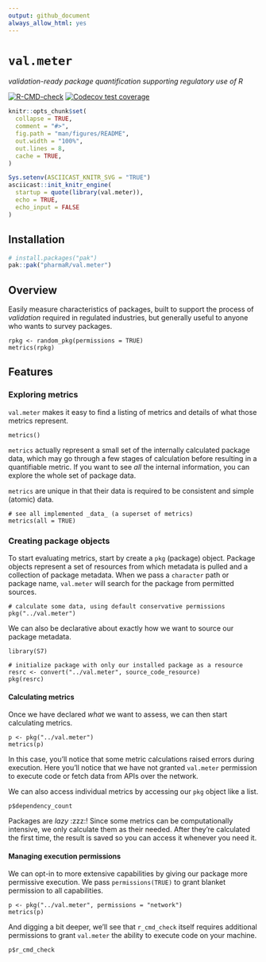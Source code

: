 ```yaml
---
output: github_document
always_allow_html: yes
---
```


<!-- README.md is generated from README.Rmd. Please edit that file -->

# `val.meter`

_validation-ready package quantification supporting regulatory use of R_

<!-- badges: start -->
[![R-CMD-check](https://github.com/pharmaR/val.meter/actions/workflows/R-CMD-check.yaml/badge.svg)](https://github.com/pharmaR/val.meter/actions/workflows/R-CMD-check.yaml)
[![Codecov test coverage](https://codecov.io/gh/pharmaR/val.meter/graph/badge.svg)](https://app.codecov.io/gh/pharmaR/val.meter)
<!-- badges: end -->

```r
knitr::opts_chunk$set(
  collapse = TRUE,
  comment = "#>",
  fig.path = "man/figures/README",
  out.width = "100%",
  out.lines = 8,
  cache = TRUE,
)

Sys.setenv(ASCIICAST_KNITR_SVG = "TRUE")
asciicast::init_knitr_engine(
  startup = quote(library(val.meter)),
  echo = TRUE,
  echo_input = FALSE
)
```

## Installation

```r
# install.packages("pak")
pak::pak("pharmaR/val.meter")
```

## Overview

Easily measure characteristics of packages, built to support the process of
_validation_ required in regulated industries, but generally useful to anyone
who wants to survey packages.

```asciicast
rpkg <- random_pkg(permissions = TRUE)
metrics(rpkg)
```

## Features

### Exploring metrics

`val.meter` makes it easy to find a listing of metrics and details of what those
metrics represent.

```asciicast
metrics()
```

`metrics` actually represent a small set of the internally calculated package
data, which may go through a few stages of calculation before resulting in a
quantifiable metric. If you want to see _all_ the internal information, you can
explore the whole set of package data.

`metrics` are unique in that their data is required to be consistent and simple
(atomic) data.

```asciicast
# see all implemented _data_ (a superset of metrics)
metrics(all = TRUE)
```

### Creating package objects

To start evaluating metrics, start by create a `pkg` (package) object. Package
objects represent a set of resources from which metadata is pulled and a
collection of package metadata. When we pass a `character` path or package name,
`val.meter` will search for the package from permitted sources.

```asciicast
# calculate some data, using default conservative permissions
pkg("../val.meter")
```

We can also be declarative about exactly how we want to source our package
metadata.

```asciicast
library(S7)

# initialize package with only our installed package as a resource
resrc <- convert("../val.meter", source_code_resource)
pkg(resrc)
```

#### Calculating metrics

Once we have declared _what_ we want to assess, we can then start calculating
metrics.

```asciicast
p <- pkg("../val.meter")
metrics(p)
```

In this case, you'll notice that some metric calculations raised errors during
execution. Here you'll notice that we have not granted `val.meter` permission
to execute code or fetch data from APIs over the network. 

We can also access individual metrics by accessing our `pkg` object like a list.

```asciicast
p$dependency_count
```

Packages are _lazy_ :zzz:! Since some metrics can be computationally intensive,
we only calculate them as their needed. After they're calculated the first
time, the result is saved so you can access it whenever you need it.

#### Managing execution permissions

We can opt-in to more extensive capabilities by giving our package more
permissive execution. We pass `permissions(TRUE)` to grant blanket permission
to all capabilities.

```asciicast
p <- pkg("../val.meter", permissions = "network")
metrics(p)
```

And digging a bit deeper, we'll see that `r_cmd_check` itself requires
additional permissions to grant `val.meter` the ability to execute code on your
machine.

```asciicast
p$r_cmd_check
```
